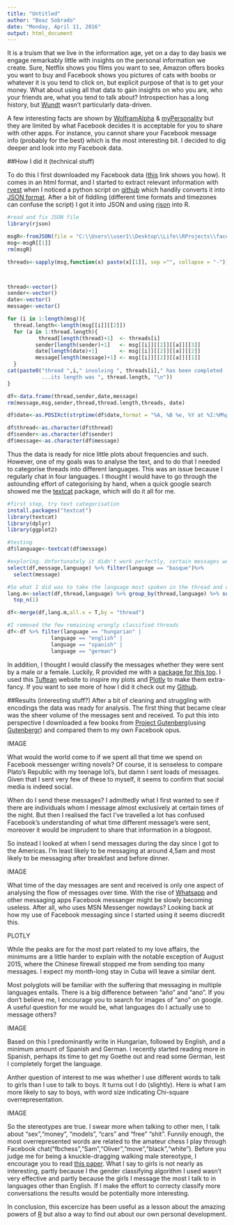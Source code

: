 ```yaml
---
title: "Untitled"
author: "Boaz Sobrado"
date: "Monday, April 11, 2016"
output: html_document
---
```


It is a truism that we live in the information age, yet on a day to day basis we engage remarkably little with insights on the personal information we create. Sure, Netflix shows you films you want to see, Amazon offers books you want to buy and Facebook shows you pictures of cats with boobs or whatever it is you tend to click on, but explicit purpose of that is to get your money. What about using all that data to gain insights on who you are, who your friends are, what you tend to talk about? Introspection has a long history, but [Wundt](https://www.wikiwand.com/en/Wilhelm_Wundt) wasn't particularly data-driven.


A few interesting facts are shown by [WolframAlpha]() & [myPersonality]() but they are limited by what Facebook decides it is acceptable for you to share with other apps. For instance, you cannot share your Facebook message info (probably for the best) which is the most interesting bit. I decided to dig deeper and look into my Facebook data. 

##How I did it (technical stuff)

To do this I first downloaded my Facebook data ([this]() link shows you how). It comes in an html format, and I started to extract relevant information with [rvest]() when I noticed a python script on [github]() which handily converts it into [JSON format](). After a bit of fiddling (different time formats and timezones can confuse the script) I got it into JSON and using [rjson]() into R.


```r
#read and fix JSON file
library(rjson)

msgR<-fromJSON(file = "C:\\Users\\user1\\Desktop\\Life\\RProjects\\facebookMsg\\FB-Message-Parser\\messages.json",)
msg<-msgR[[1]]
rm(msgR)

threads<-sapply(msg,function(x) paste(x[[1]], sep ="", collapse = "-"))



thread<-vector()
sender<-vector()
date<-vector()
message<-vector()

for (i in 1:length(msg)){
  thread.length<-length(msg[[i]][[2]])
  for (a in 1:thread.length){
          thread[length(thread)+1]  <- threads[i]
         sender[length(sender)+1]   <- msg[[i]][[2]][[a]][[3]]
         date[length(date)+1]       <- msg[[i]][[2]][[a]][[2]]
         message[length(message)+1] <- msg[[i]][[2]][[a]][[1]]
  }
cat(paste0("thread ",i," involving ", threads[i]," has been completed ,
           ...its length was ", thread.length, "\n"))
}

df<-data.frame(thread,sender,date,message)
rm(message,msg,sender,thread,thread.length,threads, date)

df$date<-as.POSIXct(strptime(df$date,format = "%A, %B %e, %Y at %I:%M%p"))

df$thread<-as.character(df$thread)
df$sender<-as.character(df$sender)
df$message<-as.character(df$message)

```

Thus the data is ready for nice little plots about frequencies and such. However, one of my goals was to analyse the text, and to do that I needed to categorise threads into different languages. This was an issue because I regularly chat in four languages. I thought I would have to go through the astounding effort of categorising by hand, when a quick google search showed me the [textcat]() package, which will do it all for me.

```r
#first step, try text categorisation
install.packages("textcat")
library(textcat)
library(dplyr)
library(ggplot2)

#testing
df$language<-textcat(df$message)

#exploring. Unfortunately it didn't work perfectly, certain messages were classified wrong (I don't speak Basque)
select(df,message,language) %>% filter(language == "basque")%>% 
  select(message)

#So what I did was to take the language most spoken in the thread and classify it as that 
lang.m<-select(df,thread,language) %>% group_by(thread,language) %>% summarise(count = n()) %>%
  top_n(1)

df<-merge(df,lang.m,all.x = T,by = "thread")

#I removed the few remaining wrongly classified threads
df<-df %>% filter(language == "hungarian" |
              language == "english" |
              language == "spanish" |
              language == "german")

```

In addition, I thought I would classify the messages whether they were sent by a male or a female. Luckily, R provided me with a [package for this too](https://github.com/ropensci/gender). I used this [Tuftean]() website to inspire my plots and [Plotly]() to make them extra-fancy. If you want to see more of how I did it check out my [Github]().

##Results (interesting stuff?)
After a bit of cleaning and struggling with encodings the data was ready for analysis. The first thing that became clear was the sheer volume of the messages sent and received. To put this into perspective I downloaded a few books from [Project Gutenberg]()(using [Gutenbergr]()) and compared them to my own Facebook opus.

IMAGE

What would the world come to if we spent all that time we spend on Facebook messenger writing novels? Of course, it is senseless to compare Plato's Republic with my teenage lol's, but damn I sent loads of messages. Given that I sent very few of these to myself, it seems to confirm that social media is indeed social.

When do I send these messages? I admittedly what I first wanted to see if there are individuals whom I message almost exclusively at certain times of the night. But then I realised the fact I've travelled a lot has confused Facebook's understanding of what time different message's were sent, moreover it would be imprudent to share that information in a blogpost.

So instead I looked at when I send messages during the day since I got to the Americas. I'm least likely to be messaging at around 4,5am and most likely to be messaging after breakfast and before dinner. 

IMAGE

What time of the day messages are sent and received is only one aspect of analysing the flow of messages over time. With the rise of [Whatsapp]() and other messaging apps Facebook messanger might be slowly becoming useless. After all, who uses MSN Messenger nowdays? Looking back at how my use of Facebook messaging since I started using it seems discredit this.

PLOTLY

While the peaks are for the most part related to my love affairs, the minimums are a little harder to explain with the notable exception of August 2015, where the Chinese firewall stopped me from sending too many messages. I expect my month-long stay in Cuba will leave a similar dent.

Most polyglots will be familiar with the suffering that messaging in multiple languages entails. There is a big difference between "año" and "ano". If you don't believe me, I encourage you to search for images of "ano" on google. A useful question for me would be, what languages do I actually use to message others? 

IMAGE

Based on this I predominantly write in Hungarian, followed by English, and a minimum amount of Spanish and German. I recently started reading more in Spanish, perhaps its time to get my Goethe out and read some German, lest I completely forget the language.

Anther question of interest to me was whether I use different words to talk to  girls than I use to talk to boys. It turns out I do (slightly). Here is what I am more likely to say to boys, with word size indicating Chi-square overrepresentation.

IMAGE

So the stereotypes are true. I swear more when talking to other men, I talk about "sex","money", "models", "cars" and "free" "shit". Funnily enough, the most overrepresented words are related to the amateur chess I play through Facebook chat("fbchess","Sam","Oliver","move","black","white"). Before you judge me for being a knuckle-dragging walking male stereotype, I encourage you to read [this paper](). What I say to girls is not nearly as interesting, partly because I the gender classifying algorithm I used wasn't very effective and partly because the girls I message the most I talk to in languages other than English. If I make the effort to correcty classify more conversations the results would be potentially more interesting. 

In conclusion, this excercize has been useful as a lesson about the amazing powers of [R]() but also a way to find out about our own personal development. 
